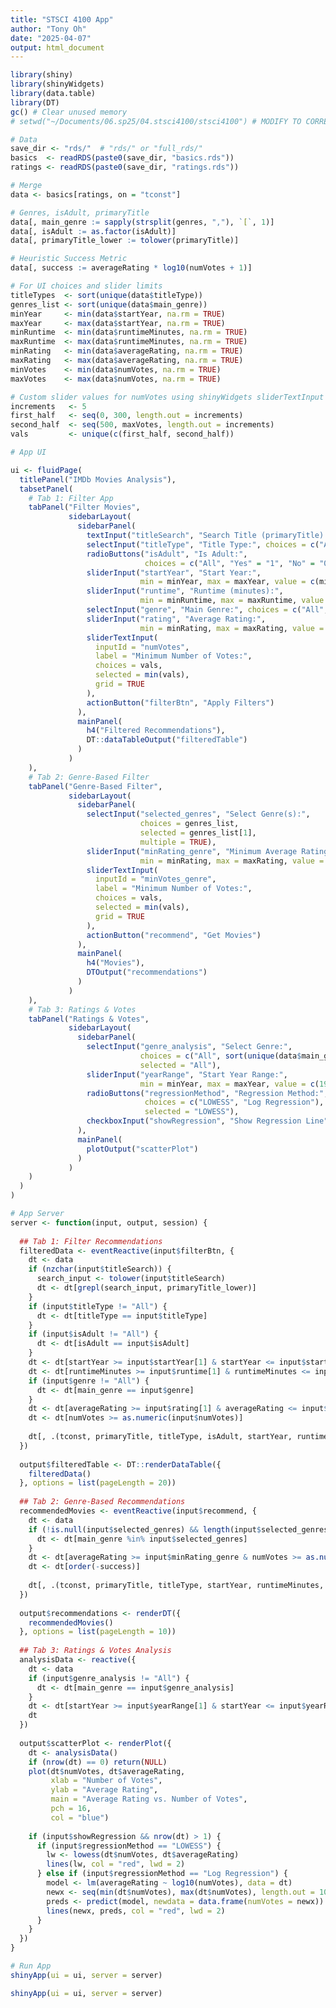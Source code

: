 ```yaml
---
title: "STSCI 4100 App"
author: "Tony Oh"
date: "2025-04-07"
output: html_document
---
```


```r
library(shiny)
library(shinyWidgets)
library(data.table)
library(DT)
gc() # Clear unused memory
# setwd("~/Documents/06.sp25/04.stsci4100/stsci4100") # MODIFY TO CORRECT WD
```

```r
# Data
save_dir <- "rds/"  # "rds/" or "full_rds/"
basics  <- readRDS(paste0(save_dir, "basics.rds"))
ratings <- readRDS(paste0(save_dir, "ratings.rds"))

# Merge
data <- basics[ratings, on = "tconst"]

# Genres, isAdult, primaryTitle
data[, main_genre := sapply(strsplit(genres, ","), `[`, 1)]
data[, isAdult := as.factor(isAdult)]
data[, primaryTitle_lower := tolower(primaryTitle)]

# Heuristic Success Metric
data[, success := averageRating * log10(numVotes + 1)]

# For UI choices and slider limits
titleTypes  <- sort(unique(data$titleType))
genres_list <- sort(unique(data$main_genre))
minYear     <- min(data$startYear, na.rm = TRUE)
maxYear     <- max(data$startYear, na.rm = TRUE)
minRuntime  <- min(data$runtimeMinutes, na.rm = TRUE)
maxRuntime  <- max(data$runtimeMinutes, na.rm = TRUE)
minRating   <- min(data$averageRating, na.rm = TRUE)
maxRating   <- max(data$averageRating, na.rm = TRUE)
minVotes    <- min(data$numVotes, na.rm = TRUE)
maxVotes    <- max(data$numVotes, na.rm = TRUE)

# Custom slider values for numVotes using shinyWidgets sliderTextInput
increments   <- 5
first_half   <- seq(0, 300, length.out = increments)
second_half  <- seq(500, maxVotes, length.out = increments)
vals         <- unique(c(first_half, second_half))

# App UI

ui <- fluidPage(
  titlePanel("IMDb Movies Analysis"),
  tabsetPanel(
    # Tab 1: Filter App
    tabPanel("Filter Movies",
             sidebarLayout(
               sidebarPanel(
                 textInput("titleSearch", "Search Title (primaryTitle):", placeholder = "Enter keyword"),
                 selectInput("titleType", "Title Type:", choices = c("All", titleTypes), selected = "All"),
                 radioButtons("isAdult", "Is Adult:",
                              choices = c("All", "Yes" = "1", "No" = "0"), selected = "All"),
                 sliderInput("startYear", "Start Year:",
                             min = minYear, max = maxYear, value = c(minYear, maxYear), step = 1),
                 sliderInput("runtime", "Runtime (minutes):",
                             min = minRuntime, max = maxRuntime, value = c(minRuntime, maxRuntime), step = 1),
                 selectInput("genre", "Main Genre:", choices = c("All", genres_list), selected = "All"),
                 sliderInput("rating", "Average Rating:",
                             min = minRating, max = maxRating, value = c(minRating, maxRating), step = 0.1),
                 sliderTextInput(
                   inputId = "numVotes",
                   label = "Minimum Number of Votes:",
                   choices = vals,
                   selected = min(vals),
                   grid = TRUE
                 ),
                 actionButton("filterBtn", "Apply Filters")
               ),
               mainPanel(
                 h4("Filtered Recommendations"),
                 DT::dataTableOutput("filteredTable")
               )
             )
    ),
    # Tab 2: Genre-Based Filter
    tabPanel("Genre-Based Filter",
             sidebarLayout(
               sidebarPanel(
                 selectInput("selected_genres", "Select Genre(s):", 
                             choices = genres_list, 
                             selected = genres_list[1], 
                             multiple = TRUE),
                 sliderInput("minRating_genre", "Minimum Average Rating:",
                             min = minRating, max = maxRating, value = minRating, step = 0.1),
                 sliderTextInput(
                   inputId = "minVotes_genre",
                   label = "Minimum Number of Votes:",
                   choices = vals,
                   selected = min(vals),
                   grid = TRUE
                 ),
                 actionButton("recommend", "Get Movies")
               ),
               mainPanel(
                 h4("Movies"),
                 DTOutput("recommendations")
               )
             )
    ),
    # Tab 3: Ratings & Votes
    tabPanel("Ratings & Votes",
             sidebarLayout(
               sidebarPanel(
                 selectInput("genre_analysis", "Select Genre:", 
                             choices = c("All", sort(unique(data$main_genre))), 
                             selected = "All"),
                 sliderInput("yearRange", "Start Year Range:",
                             min = minYear, max = maxYear, value = c(1900, 2020), step = 1),
                 radioButtons("regressionMethod", "Regression Method:",
                              choices = c("LOWESS", "Log Regression"),
                              selected = "LOWESS"),
                 checkboxInput("showRegression", "Show Regression Line", value = TRUE)
               ),
               mainPanel(
                 plotOutput("scatterPlot")
               )
             )
    )
  )
)

# App Server
server <- function(input, output, session) {
  
  ## Tab 1: Filter Recommendations
  filteredData <- eventReactive(input$filterBtn, {
    dt <- data
    if (nzchar(input$titleSearch)) {
      search_input <- tolower(input$titleSearch)
      dt <- dt[grepl(search_input, primaryTitle_lower)]
    }
    if (input$titleType != "All") {
      dt <- dt[titleType == input$titleType]
    }
    if (input$isAdult != "All") {
      dt <- dt[isAdult == input$isAdult]
    }
    dt <- dt[startYear >= input$startYear[1] & startYear <= input$startYear[2]]
    dt <- dt[runtimeMinutes >= input$runtime[1] & runtimeMinutes <= input$runtime[2]]
    if (input$genre != "All") {
      dt <- dt[main_genre == input$genre]
    }
    dt <- dt[averageRating >= input$rating[1] & averageRating <= input$rating[2]]
    dt <- dt[numVotes >= as.numeric(input$numVotes)]
    
    dt[, .(tconst, primaryTitle, titleType, isAdult, startYear, runtimeMinutes, main_genre, averageRating, numVotes)]
  })
  
  output$filteredTable <- DT::renderDataTable({
    filteredData()
  }, options = list(pageLength = 20))
  
  ## Tab 2: Genre-Based Recommendations
  recommendedMovies <- eventReactive(input$recommend, {
    dt <- data
    if (!is.null(input$selected_genres) && length(input$selected_genres) > 0) {
      dt <- dt[main_genre %in% input$selected_genres]
    }
    dt <- dt[averageRating >= input$minRating_genre & numVotes >= as.numeric(input$minVotes_genre)]
    dt <- dt[order(-success)]
    
    dt[, .(tconst, primaryTitle, titleType, startYear, runtimeMinutes, main_genre, averageRating, numVotes, success)]
  })
  
  output$recommendations <- renderDT({
    recommendedMovies()
  }, options = list(pageLength = 10))
  
  ## Tab 3: Ratings & Votes Analysis
  analysisData <- reactive({
    dt <- data
    if (input$genre_analysis != "All") {
      dt <- dt[main_genre == input$genre_analysis]
    }
    dt <- dt[startYear >= input$yearRange[1] & startYear <= input$yearRange[2]]
    dt
  })
  
  output$scatterPlot <- renderPlot({
    dt <- analysisData()
    if (nrow(dt) == 0) return(NULL)
    plot(dt$numVotes, dt$averageRating,
         xlab = "Number of Votes",
         ylab = "Average Rating",
         main = "Average Rating vs. Number of Votes",
         pch = 16,
         col = "blue")
    
    if (input$showRegression && nrow(dt) > 1) {
      if (input$regressionMethod == "LOWESS") {
        lw <- lowess(dt$numVotes, dt$averageRating)
        lines(lw, col = "red", lwd = 2)
      } else if (input$regressionMethod == "Log Regression") {
        model <- lm(averageRating ~ log10(numVotes), data = dt)
        newx <- seq(min(dt$numVotes), max(dt$numVotes), length.out = 100)
        preds <- predict(model, newdata = data.frame(numVotes = newx))
        lines(newx, preds, col = "red", lwd = 2)
      }
    }
  })
}

# Run App
shinyApp(ui = ui, server = server)
```

```r
shinyApp(ui = ui, server = server)
```